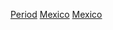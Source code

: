 {{Catnav|頁面分類|各種主題的頁面分類|按國家分類|各國歷史|墨西哥歷史}}
{{Catnav|頁面分類|历史|各國歷史|墨西哥歷史}}
{{Catnav|頁面分類|历史|各區域的歷史|美洲歷史|墨西哥歷史}}
{{parentcat}}
{{Portal|墨西哥}}

[[Category:墨西哥歷史|Period]]
[[Category:各國各時期歷史|Mexico]]
[[Category:北美洲各时期历史|Mexico]]
